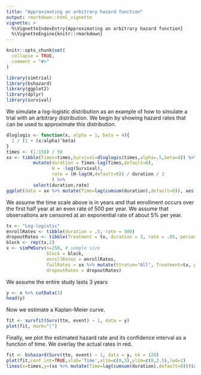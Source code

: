 ```yaml
---
title: "Approximating an arbitrary hazard function"
output: rmarkdown::html_vignette
vignette: >
  %\VignetteIndexEntry{Approximating an arbitrary hazard function}
  %\VignetteEngine{knitr::rmarkdown}
---
```


```r
knitr::opts_chunk$set(
  collapse = TRUE,
  comment = "#>"
)
```

```r
library(simtrial)
library(bshazard)
library(ggplot2)
library(dplyr)
library(survival)
```

We simulate a log-logistic distribution as an example of how to simulate a trial with an arbitrary distribution.
We begin by showing hazard rates that can be used to approximate this distribution.

```r
dloglogis <- function(x, alpha = 1, beta = 4){
  1 / (1 + (x/alpha)^beta)
}
times <- (1:150) / 50
xx <- tibble(Times=times,Survival=dloglogis(times,alpha=.5,beta=4)) %>%
          mutate(duration = Times-lag(Times,default=0),
                 H = -log(Survival),
                 rate = (H-lag(H,default=0)) / duration / 3
                 ) %>%
          select(duration,rate)
ggplot(data = xx %>% mutate(Time=lag(cumsum(duration),default=0)), aes(x=Time,y=rate))+geom_line()
```

We assume the time scale above is in years and that enrollment occurs over the first half year at an even rate of 500 per year.
We assume that observations are censored at an exponential rate of about 5% per year.

```r
tx <- "Log-logistic"
enrollRates <- tibble(duration = .5, rate = 500)
dropoutRates <- tibble(Treatment = tx, duration = 3, rate = .05, period = 1, Stratum = "All")
block <- rep(tx,2)
x <- simPWSurv(n=250, # sample size
               block = block,
               enrollRates = enrollRates,
               failRates = xx %>% mutate(Stratum="All", Treatment=tx, period=1:n(), Stratum = "All"),
               dropoutRates = dropoutRates)
```


We assume the entire study lasts 3 years


```r
y <- x %>% cutData(3)
head(y)
```

Now we estimate a Kaplan-Meier curve.

```r
fit <- survfit(Surv(tte, event) ~ 1, data = y)
plot(fit, mark="|")
```

Finally, we plot the estimated hazard rate and its confidence interval as a function of time.
We overlay the actual rates in red.

```r
fit <- bshazard(Surv(tte, event) ~ 1, data = y, nk = 120)
plot(fit,conf.int=TRUE,xlab='Time',xlim=c(0,3),ylim=c(0,2.5),lwd=2)
lines(x=times,y=(xx %>% mutate(Time=lag(cumsum(duration),default=0)))$rate,col=2)
```

